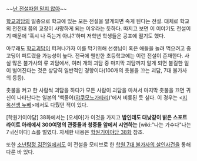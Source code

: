 ~~[[전설드립|난 전설따윈 믿지 않아]]~~

[[학교괴담]]의 일종으로 학교에 있는 모든 전설을 알게되면 죽게 된다는 전설. 대체로 학교의 전전대 쯤의 교장이 사망하게 되는 이유라는 듯하다. 따지고 보면 이 이야기도 전설이기 때문에 '혹시 나 죽는거 아냐?'하며 저학년 학생들은 공포에 떨기도 했다.

아무래도 [[학교괴담]]이 퍼져나가자 이를 막기위해 선생님이 혹은 애들을 놀려 먹으려고 중고딩이 퍼트렸을 가능성이 높다.
전국에 웬만한 초등학교에는 이런 전설이 존재한다. 사실 많은 불가사의 류 괴담에서, 여러 개의 괴담 중 마지막 괴담까지 알게 되면 불길한 일이 벌어진다는 것은 상당히 일반적인 경향이다(100개의 촛불을 끄는 괴담, 7대 불가사의 등등).

촛불을 켜고 한 사람씩 괴담을 하다가 모든 사람이 괴담을 마쳐서 마지막 촛불을 끄면 귀신이 나타난다는 일본의 '백물어([[햐쿠모노가타리]])'에서 비롯된 듯 싶다. 이 경우는 <[[지옥선생 누베]]>에서도 다뤘던 적이 있다.

[학원기이야담] 38화에서는 [오세아]가 이것을 가지고 '''밤인데도 대낮같이 밝은 스포트라이트 아래에서 300여명의 관중들과 청중들 앞에서 시연하는''' [wiki:"나는 가수다"나는 7ㅟ신이다] 쇼를 벌였다. 자세한 내용은 [http://cartoon.media.daum.net/webtoon/viewer/11954 학원기이야담 38화] 참조.

또한 [[소년탐정 김전일]]에서도 이 전설을 모티브로 한 [[학원 7대 불가사의 살인사건]]을 통해 다룬 바 있다.
